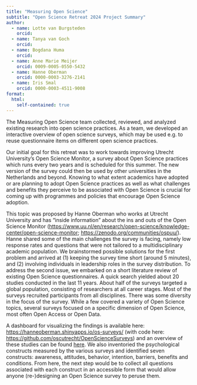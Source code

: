 ```yaml
---
title: "Measuring Open Science"
subtitle: "Open Science Retreat 2024 Project Summary"
author:
  - name: Lotte van Burgsteden
    orcid: 
  - name: Tanya van Goch
    orcid:   
  - name: Bogdana Huma
    orcid:     
  - name: Anne Marie Meijer
    orcid: 0009-0005-0550-5432
  - name: Hanne Oberman
    orcid: 0000-0003-3276-2141
  - name: Iris Smal
    orcid: 0000-0003-4511-9008
format: 
  html:
    self-contained: true
---
```


The Measuring Open Science team collected, reviewed, and analyzed existing research into open science practices. As a team, we developed an interactive overview of open science surveys, which may be used e.g. to reuse questionnaire items on different open science practices.

Our initial goal for this retreat was to work towards improving Utrecht University's Open Science Monitor, a survey about Open Science practices which runs every two years and is scheduled for this summer. The new version of the survey could then be used by other universities in the Netherlands and beyond. Knowing to what extent academics have adopted or are planning to adopt Open Science practices as well as what challenges and benefits they perceive to be associated with Open Science is crucial for coming up with programmes and policies that encourage Open Science adoption.

This topic was proposed by Hanne Oberman who works at Utrecht University and has "inside information" about the ins and outs of the Open Science Monitor ([https://www.uu.nl/en/research/open-science/knowledge-center/open-science-monitor](https://www.uu.nl/en/research/open-science/knowledge-center/open-science-monitor); [https://zenodo.org/communities/ospuu/](https://zenodo.org/communities/ospuu/)). Hanne shared some of the main challenges the survey is facing, namely low response rates and questions that were not tailored to a multidisciplinary academic population. We brainstormed possible solutions for the first problem and arrived at (1) keeping the survey time short (around 5 minutes), and (2) involving individuals in leadership roles in the survey distribution. To address the second issue, we embarked on a short literature review of existing Open Science questionnaires. A quick search yielded about 20 studies conducted in the last 11 years. About half of the surveys targeted a global population, consisting of researchers at all career stages. Most of the surveys recruited participants from all disciplines. There was some diversity in the focus of the survey. While a few covered a variety of Open Science topics, several surveys focused on a specific dimension of Open Science, most often Open Access or Open Data. 

A dashboard for visualizing the findings is available here: [https://hanneoberman.shinyapps.io/os-surveys/](https://hanneoberman.shinyapps.io/os-surveys/) (with code here: [https://github.com/oscutrecht/OpenScienceSurveys](https://github.com/oscutrecht/OpenScienceSurveys)) and an overview of these studies can be found [here](https://docs.google.com/spreadsheets/d/1JuRPvEEaBwA2nWU8ptUF7Uq8jrtwlt3etAj5PvRcT40/edit#gid=0). We also inventoried the psychological constructs measured by the various surveys and identified seven constructs: awareness, attitudes, behavior, intention, barriers, benefits and conditions. From here, the next step would be to collect all questions associated with each construct in an accessible form that would allow anyone (re-)designing an Open Science survey to peruse them.
